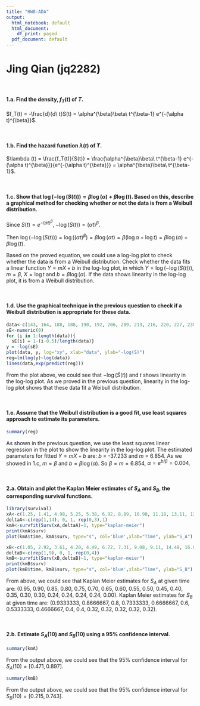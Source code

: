 ```yaml
---
title: "HW8-ADA"
output:
  html_notebook: default
  html_document:
    df_print: paged
  pdf_document: default
---
```

#                             Jing Qian (jq2282)

<br>

#### 1.a. Find the density, $f_T(t)$ of $T$.
$f_T(t) = -\frac{d}{d\ t}S(t) = \alpha^{\beta}\beta\ t^{\beta-1} e^{-(\alpha t)^{\beta}}$.

<br>

#### 1.b. Find the hazard function $\lambda(t)$ of $T$.
$\lambda (t) = \frac{f_T(t)}{S(t)} = \frac{\alpha^{\beta}\beta\ t^{\beta-1} e^{-(\alpha t)^{\beta}}}{e^{-(\alpha t)^{\beta}}} = \alpha^{\beta}\beta\ t^{\beta-1}$.

<br>

#### 1.c. Show that $\log(−\log(S(t))) = \beta \log(\alpha) + \beta \log(t)$. Based on this, describe a graphical method for checking whether or not the data is from a Weibull distribution.
Since $S(t) = e^{-(\alpha t)^{\beta}}$, $−\log(S(t)) = (\alpha t)^{\beta}$.

Then $\log(−\log(S(t))) = \log((\alpha t)^{\beta}) = \beta \log(\alpha t) = \beta(\log \alpha + \log t) = \beta \log(\alpha) + \beta \log(t)$.

Based on the proved equation, we could use a log-log plot to check whether the data is from a Weibull distribution.
Check whether the data fits a linear function $Y = m X + b$ in the log-log plot, in which $Y = \log(−\log(S(t)))$, $m = \beta$, $X = \log t$ and $b = \beta \log(\alpha)$.
If the data shows linearity in the log-log plot, it is from a Weibull distribution.

<br>

#### 1.d. Use the graphical technique in the previous question to check if a Weibull distribution is appropriate for these data.
```r
data<-c(143, 164, 188, 188, 190, 192, 206, 209, 213, 216, 220, 227, 230, 234, 246, 265, 304)
sE<-numeric(0)
for (i in 1:length(data)){
  sE[i] = 1-(i-0.5)/length(data)}
y = -log(sE)
plot(data, y, log="xy", xlab="data", ylab="-log(S)")
reg=lm(log(y)~log(data))
lines(data,exp(predict(reg)))
```
From the plot above, we could see that $-\log(\hat{S}(t))$ and $t$ shows linearity in the log-log plot. 
As we proved in the previous question, linearity in the log-log plot shows that these data fit a Weibull distribution.

<br>

#### 1.e. Assume that the Weibull distribution is a good fit, use least squares approach to estimate its parameters.
```r
summary(reg)
```
As shown in the previous question, we use the least squares linear regression in the plot to show the linearity in the log-log plot.
The estimated parameters for fitted $Y=mX+b$ are: $b$ = -37.233 and $m$ = 6.854.
As we showed in 1.c, $m = \beta$ and $b = \beta \log(\alpha)$.
So $\beta = m = 6.854$, $\alpha = e^{b/\beta} = 0.004$.

<br>

#### 2.a. Obtain and plot the Kaplan Meier estimates of $S_A$ and $S_B$, the corresponding survival functions.
```r
library(survival)
xA<-c(1.25, 1.41, 4.98, 5.25, 5.38, 6.92, 8.89, 10.98, 11.18, 13.11, 13.21, 16.33, 19.77, 21.08, 21.84, 22.07, 31.38, 32.61, 37.18, 42.92)
deltaA<-c(rep(1,14), 0, 1, rep(0,3),1)
kmA<-survfit(Surv(xA,deltaA)~1, type="kaplan-meier")
print(kmA$surv)
plot(kmA$time, kmA$surv, type="s", col='blue',xlab="Time", ylab="S_A")
```

```r
xB<-c(1.05, 2.92, 3.61, 4.20, 4.49, 6.72, 7.31, 9.08, 9.11, 14.49, 16.85, 18.82, 26.59, 30.26, 41.34)
deltaB<-c(rep(1,9), 0, 1, rep(0,4))
kmB<-survfit(Surv(xB,deltaB)~1, type="kaplan-meier")
print(kmB$surv)
plot(kmB$time, kmB$surv, type="s", col='blue',xlab="Time", ylab="S_B")
```

From above, we could see that Kaplan Meier estimates for $S_A$ at given time are: (0.95, 0.90, 0.85, 0.80, 0.75, 0.70, 0.65, 0.60, 0.55, 0.50, 0.45, 0.40, 0.35, 0.30, 0.30, 0.24, 0.24, 0.24, 0.24, 0.00).
Kaplan Meier estimates for $S_B$ at given time are: (0.9333333, 0.8666667, 0.8, 0.7333333, 0.6666667, 0.6, 0.5333333, 0.4666667, 0.4, 0.4, 0.32, 0.32, 0.32, 0.32, 0.32).

<br>

#### 2.b. Estimate $S_A$(10) and $S_B$(10) using a 95% confidence interval.
```r
summary(kmA)
```
From the output above, we could see that the 95% confidence interval for $S_A(10) = [0.471, 0.897]$. 

```r
summary(kmB)
```
From the output above, we could see that the 95% confidence interval for $S_B(10) = [0.215, 0.743]$. 



